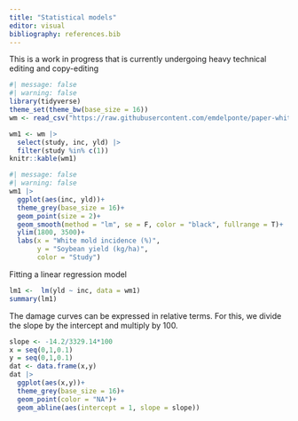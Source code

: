 ```yaml
---
title: "Statistical models"
editor: visual
bibliography: references.bib
---
```


::: {.callout-note appearance="simple"}
This is a work in progress that is currently undergoing heavy technical editing and copy-editing
:::

```r
#| message: false
#| warning: false
library(tidyverse)
theme_set(theme_bw(base_size = 16))
wm <- read_csv("https://raw.githubusercontent.com/emdelponte/paper-white-mold-meta-analysis/gh-pages/dat-white-mold-br.csv")
```

```r
wm1 <- wm |> 
  select(study, inc, yld) |> 
  filter(study %in% c(1)) 
knitr::kable(wm1)
```

```r
#| message: false
#| warning: false
wm1 |> 
  ggplot(aes(inc, yld))+
  theme_grey(base_size = 16)+
  geom_point(size = 2)+
  geom_smooth(method = "lm", se = F, color = "black", fullrange = T)+
  ylim(1800, 3500)+
  labs(x = "White mold incidence (%)",
       y = "Soybean yield (kg/ha)",
       color = "Study")
```

Fitting a linear regression model

```r
lm1 <-  lm(yld ~ inc, data = wm1) 
summary(lm1)

```

The damage curves can be expressed in relative terms. For this, we divide the slope by the intercept and multiply by 100.

```r
slope <- -14.2/3329.14*100
x = seq(0,1,0.1)
y = seq(0,1,0.1)
dat <- data.frame(x,y)
dat |> 
  ggplot(aes(x,y))+
  theme_grey(base_size = 16)+
  geom_point(color = "NA")+  
  geom_abline(aes(intercept = 1, slope = slope))
```

